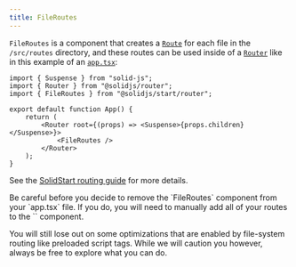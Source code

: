 ```yaml
---
title: FileRoutes
---
```


`FileRoutes` is a component that creates a [`Route`](/solid-router/reference/components/route) for each file in the `/src/routes` directory, and these routes can be used inside of a [`Router`](/solid-router/reference/components/router) like in this example of an [`app.tsx`](/solid-start/reference/entrypoints/app):

```tsx twoslash {7-9} filename="app.tsx"
import { Suspense } from "solid-js";
import { Router } from "@solidjs/router";
import { FileRoutes } from "@solidjs/start/router";

export default function App() {
	return (
		<Router root={(props) => <Suspense>{props.children}</Suspense>}>
			<FileRoutes />
		</Router>
	);
}
```

See the [SolidStart routing guide](/solid-start/building-your-application/routing) for more details.

<Callout type="caution">
Be careful before you decide to remove the `FileRoutes` component from your `app.tsx` file. If you do, you will need to manually add all of your routes to the `<Routes>` component.

You will still lose out on some optimizations that are enabled by file-system routing like preloaded script tags. While we will caution you however, always be free to explore what you can do.

</Callout>
